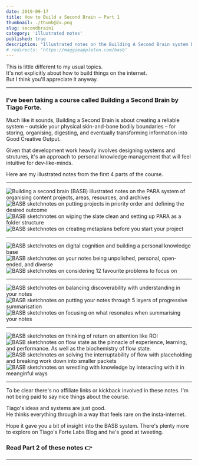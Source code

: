 ```yaml
---
date: 2019-09-17
title: How to Build a Second Brain – Part 1
thumbnail: ./thumb@2x.png
slug: secondbrain1
category: 'illustrated notes'
published: true
description: "Illustrated notes on the Building A Second Brain system by Tiago Forte"
# redirects: 'https://maggieappleton.com/basb'
---
```



<NotesContainer>

This is little different to my usual topics.  
It's not explicitly about how to build things on the internet.  
But I think you'll appreciate it anyway.

<hr />

### I've been taking a course called <Link to='https://www.buildingasecondbrain.com'>Building a Second Brain</Link> by <Link to='https://twitter.com/fortelabs'>Tiago Forte</Link>.

Much like it sounds, Building a Second Brain is about creating a reliable system – outside your physical skin-and-bone bodily boundaries – for storing, organising, digesting, and eventually transforming information into Good Creative Output. 

Given that development work heavily involves designing systems and strutures, it's an approach to personal knowledge management that will feel intuitive for dev-like-minds.

Here are my illustrated notes from the first 4 parts of the course.

---

![Building a second brain (BASB) illustrated notes on the PARA system of organising content projects, areas, resources, and archives](./Basb1-1.png)
![BASB sketchnotes on putting projects in priority order and defining the desired outcome](./Basb1-2.png)
![BASB sketchnotes on wiping the slate clean and setting up PARA as a folder structure](./Basb1-3.png)
![BASB sketchnotes on creating metaplans before you start your project](./Basb1-4.png)

---

![BASB sketchnotes on digital cognition and building a personal knowledge base](./Basb2-1.png)
![BASB sketchnotes on your notes being unpolished, personal, open-ended, and diverse](./Basb2-2.png)
![BASB sketchnotes on considering 12 favourite problems to focus on](./Basb2-3.png)

---

![BASB sketchnotes on balancing discoverability with understanding in your notes](./Basb3-1.png)
![BASB sketchnotes on putting your notes through 5 layers of progressive summarisation](./Basb3-2.png)
![BASB sketchnotes on focusing on what resonates when summarising your notes](./Basb3-3.png)

---

![BASB sketchnotes on thinking of return on attention like ROI](./Basb4-1.png)
![BASB sketchnotes on flow state as the pinnacle of experience, learning, and performance. As well as the biochemistry of flow state.](./Basb4-2.png)
![BASB sketchnotes on solving the interruptability of flow with placeholding and breaking work down into smaller packets](./Basb4-3.png)
![BASB sketchnotes on wrestling with knowledge by interacting with it in meanginful ways](./Basb4-4.png)

---
To be clear there's no affiliate links or kickback involved in these notes. 
I'm not being paid to say nice things about the course.  

Tiago's ideas and systems are just good.  
He thinks everything through in a way that feels rare on the insta-internet.

Hope it gave you a bit of insight into the BASB system.
There's plenty more to explore on Tiago's <Link to="https://praxis.fortelabs.co/">Forte Labs Blog</Link> and he's <Link to="https://twitter.com/fortelabs">good at tweeting</Link>.

<SmallCenter>
<Link noToolTip to="/secondbrain2"><h3>Read Part 2 of these notes 👉</h3></Link>
</SmallCenter>

---


<InlineSignUp />

</NotesContainer>